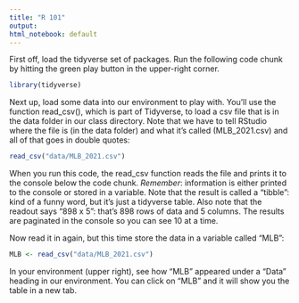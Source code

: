 ```yaml
---
title: "R 101"
output: 
html_notebook: default
---
```


First off, load the tidyverse set of packages. Run the following code chunk by hitting the green play button in the upper-right corner.  
```r
library(tidyverse)
```

Next up, load some data into our environment to play with. You'll use the function read_csv(), which is part of Tidyverse, to load a csv file that is in the data folder in our class directory. Note that we have to tell RStudio where the file is (in the data folder) and what it's called (MLB_2021.csv) and all of that goes in double quotes:
```r
read_csv("data/MLB_2021.csv")
```

When you run this code, the read_csv function reads the file and prints it to the console below the code chunk. *Remember*: information is either printed to the console or stored in a variable. 
Note that the result is called a "tibble": kind of a funny word, but it's just a tidyverse table. Also note that the readout says "898 x 5": that's 898 rows of data and 5 columns. The results are paginated in the console so you can see 10 at a time. 

Now read it in again, but this time store the data in a variable called "MLB":
```r
MLB <- read_csv("data/MLB_2021.csv")
```

In your environment (upper right), see how "MLB" appeared under a "Data" heading in our environment. You can click on "MLB" and it will show you the table in a new tab. 